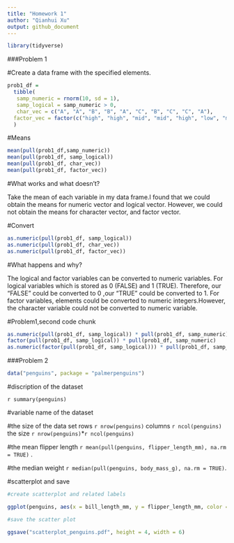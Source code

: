 ```yaml
---
title: "Homework 1"
author: "Qianhui Xu"
output: github_document
---
```



```r
library(tidyverse)
```

###Problem 1

#Create a data frame with the specified elements. 

```r
prob1_df = 
  tibble(
   samp_numeric = rnorm(10, sd = 1),
   samp_logical = samp_numeric > 0,
   char_vec = c("A", "A", "B", "B", "A", "C", "B", "C", "C", "A"),
  factor_vec = factor(c("high", "high", "mid", "mid", "high", "low", "mid", "low", "low", "high"))
  )
```

#Means
```r
mean(pull(prob1_df,samp_numeric))
mean(pull(prob1_df, samp_logical))
mean(pull(prob1_df, char_vec))
mean(pull(prob1_df, factor_vec))
```

#What works and what doesn't?

Take the mean of each variable in my data frame.I found that we could obtain the means for numeric vector and logical vector. However, we could not obtain the means for character vector, and factor vector. 

#Convert

```r
as.numeric(pull(prob1_df, samp_logical))
as.numeric(pull(prob1_df, char_vec))
as.numeric(pull(prob1_df, factor_vec))
```

#What happens and why?

The logical and factor variables can be converted to numeric variables. For logical variables which is stored as 0 (FALSE) and 1 (TRUE). Therefore, our "FALSE" could be converted to 0 ,our  "TRUE" could be converted to 1. For factor variables, elements could be converted to numeric integers.However, the character variable could not be converted to numeric variable.

#Problem1,second code chunk

```r
as.numeric(pull(prob1_df, samp_logical)) * pull(prob1_df, samp_numeric)
factor(pull(prob1_df, samp_logical)) * pull(prob1_df, samp_numeric)
as.numeric(factor(pull(prob1_df, samp_logical))) * pull(prob1_df, samp_numeric)
```

###Problem 2

```r
data("penguins", package = "palmerpenguins")
```
#discription of the dataset

`r summary(penguins)`

#variable name of the dataset


#the size of the data set
rows `r nrow(penguins)` 
columns `r ncol(penguins)`
the size `r nrow(penguins)`*`r ncol(penguins)`

#the mean flipper length
`r mean(pull(penguins, flipper_length_mm), na.rm = TRUE)` .

#the median weight 
`r median(pull(penguins, body_mass_g), na.rm = TRUE)`. 

#scatterplot and save
```r

#create scatterplot and related labels

ggplot(penguins, aes(x = bill_length_mm, y = flipper_length_mm, color = species)) + geom_point() + ggtitle("Scatter plot")

#save the scatter plot

ggsave("scatterplot_penguins.pdf", height = 4, width = 6)

```










